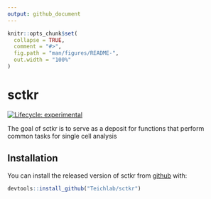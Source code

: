 ```yaml
---
output: github_document
---
```


<!-- README.md is generated from README.Rmd. Please edit that file -->

```r
knitr::opts_chunk$set(
  collapse = TRUE,
  comment = "#>",
  fig.path = "man/figures/README-",
  out.width = "100%"
)
```
# sctkr

<!-- badges: start -->
[![Lifecycle: experimental](https://img.shields.io/badge/lifecycle-experimental-orange.svg)](https://www.tidyverse.org/lifecycle/#experimental)
<!-- [![CRAN status](https://www.r-pkg.org/badges/version/sctkr)](https://CRAN.R-project.org/package=sctkr) -->
<!-- badges: end -->

The goal of sctkr is to serve as a deposit for functions that perform common tasks for single cell analysis

## Installation

You can install the released version of sctkr from [github](https://github.com/Teichlab/sctkr) with:

``` r
devtools::install_github("Teichlab/sctkr")
```
<!--
## Example

This is a basic example which shows you how to solve a common problem:

```r
library(sctkr)
## basic example code
```

What is special about using `README.Rmd` instead of just `README.md`? You can include R chunks like so:

```r
summary(cars)
```

You'll still need to render `README.Rmd` regularly, to keep `README.md` up-to-date.

You can also embed plots, for example:

```r
plot(pressure)
```

In that case, don't forget to commit and push the resulting figure files, so they display on GitHub!
-->
